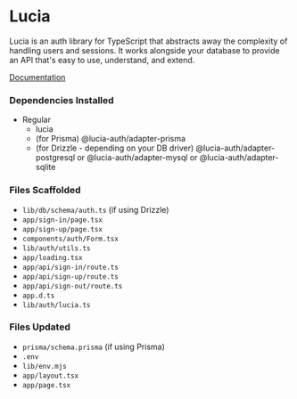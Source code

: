 # Lucia
Lucia is an auth library for TypeScript that abstracts away the complexity of handling users and sessions. It works alongside your database to provide an API that's easy to use, understand, and extend.

[Documentation](https://lucia-auth.com/getting-started/)

### Dependencies Installed
* Regular
  * lucia
  * (for Prisma) @lucia-auth/adapter-prisma
  * (for Drizzle - depending on your DB driver) @lucia-auth/adapter-postgresql or @lucia-auth/adapter-mysql or @lucia-auth/adapter-sqlite

### Files Scaffolded
* `lib/db/schema/auth.ts` (if using Drizzle)
* `app/sign-in/page.tsx`
* `app/sign-up/page.tsx`
* `components/auth/Form.tsx`
* `lib/auth/utils.ts`
* `app/loading.tsx`
* `app/api/sign-in/route.ts`
* `app/api/sign-up/route.ts`
* `app/api/sign-out/route.ts`
* `app.d.ts`
* `lib/auth/lucia.ts`

### Files Updated
* `prisma/schema.prisma` (if using Prisma)
* `.env`
* `lib/env.mjs`
* `app/layout.tsx`
* `app/page.tsx`


